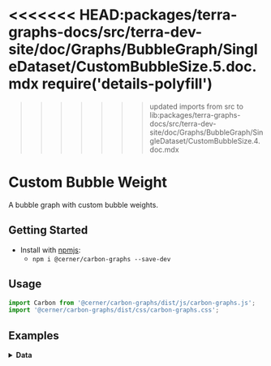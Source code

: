 <<<<<<< HEAD:packages/terra-graphs-docs/src/terra-dev-site/doc/Graphs/BubbleGraph/SingleDataset/CustomBubbleSize.5.doc.mdx
require('details-polyfill')
=======
>>>>>>> updated imports from src to lib:packages/terra-graphs-docs/src/terra-dev-site/doc/Graphs/BubbleGraph/SingleDataset/CustomBubbleSize.4.doc.mdx

# Custom Bubble Weight

A bubble graph with custom bubble weights.

## Getting Started

- Install with [npmjs](https://www.npmjs.com):
  - `npm i @cerner/carbon-graphs --save-dev`

## Usage

```jsx
import Carbon from '@cerner/carbon-graphs/dist/js/carbon-graphs.js';
import '@cerner/carbon-graphs/dist/css/carbon-graphs.css';
```

## Examples
<CustomWeightGraphExample />

<details>
<summary style={{fontSize: 24 }}>
<b>Data</b>
</summary>

### Graph Config object
<GraphConfig />

### Data object
<DataObject />
</details>
